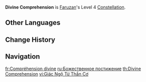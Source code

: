 {{Constellation Infobox
|image         = Constellation Divine Comprehension.png
|character     = Faruzan
|level         = 4
|description   = The vortex created by Pressurized Collapses will restore [[Energy]] to Faruzan based on the number of opponents hit: If it hits 1 opponent, it will restore 2 Energy for Faruzan. Each additional opponent hit will restore 0.5 more Energy for Faruzan.<br>A maximum of 4 Energy can be restored to her per vortex.
|utility1      = Energy
}}
'''Divine Comprehension''' is [[Faruzan]]'s Level 4 [[Constellation]].

<!--
==Gameplay Notes==
--><!--
==Preview==
{{Preview
|file={{subst:PAGENAME}} Preview
}}
-->
==Other Languages==
{{Other Languages
|en      = Divine Comprehension
|zhs     = 神机明悟
|zhs_rm  = Shénjī Míngwù
|zht     = 神機明悟
|zht_rm  = Shénjī Míngwù
|zh_tl   =
|ja      = 神機明悟
|ja_rm   = Shinki Meigo
|ja_tl   = Miraculous Clarity
|ko      = 명확한 깨달음
|ko_rm   = Myeonghwakan Kkaedareum
|ko_tl   = Clear Enlightment
|es      = Comprensión divina
|es_tl   = Divine Comprehension
|fr      = Compréhension divine
|fr_tl   = Divine Comprehension
|ru      = Божественное постижение
|ru_tl   = Divine Comprehension
|th      = Divine Comprehension
|vi      = Nhận Thức Từ Thánh Thần
|vi_tl   = 
|de      = Einsicht der Einmaligkeit
|de_tl   = Insight of Uniqueness
|id      = Divine Comprehension
|pt      = Compreensão Divina
|pt_tl   = Divine Comprehension
|tr      = Kutsal Anlayış
|tr_tl   = Divine Comprehension
|it      = Comprensione divina
|it_tl   = Divine Comprehension
}}

==Change History==
{{Change History|3.3}}

==Navigation==
{{Talent Navbox|Faruzan}}

[[fr:Compréhension divine]]
[[ru:Божественное постижение]]
[[th:Divine Comprehension]]
[[vi:Giác Ngộ Từ Thần Cơ]]